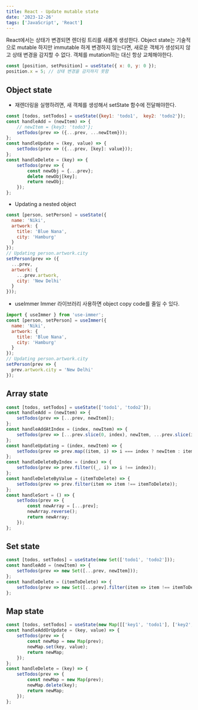```yaml
---
title: React - Update mutable state
date: '2023-12-26'
tags: ['JavaScript', 'React']
---
```


React에서는 상태가 변경되면 렌더링 트리를 새롭게 생성한다. Object state는 기술적으로 mutable 하지만 immutable 하게 변경하지 않는다면, 새로운 객체가 생성되지 않고 상태 변경을 감지할 수 없다. 객체를 mutation하는 대신 항상 교체해야한다.

```javascript
const [position, setPosition] = useState({ x: 0, y: 0 });
position.x = 5; // 상태 변경을 감지하지 못함
```

## Object state
- 재렌더링을 실행하려면, 새 객체를 생성해서 setState 함수에 전달해야한다.
```javascript
const [todos, setTodos] = useState({key1: 'todo1',  key2: 'todo2'});
const handleAdd = (newItem) => {
    // newItem = {key3: 'todo3'};
    setTodos(prev => ({...prev, ...newItem}));
};
const handleUpdate = (key, value) => {
    setTodos(prev => ({...prev, [key]: value}));
};
const handleDelete = (key) => {
    setTodos(prev => {
        const newObj = {...prev};
        delete newObj[key];
        return newObj;
    });
};
```
- Updating a nested object
```javascript
const [person, setPerson] = useState({
  name: 'Niki',
  artwork: {
    title: 'Blue Nana',
    city: 'Hamburg'
  }
});
// Updating person.artwork.city
setPerson(prev => ({
  ...prev,
  artwork: {
    ...prev.artwork,
    city: 'New Delhi'
  }
}));
```
- useImmer
Immer 라이브러리 사용하면 object copy code를 줄일 수 있다.
```javascript
import { useImmer } from 'use-immer';
const [person, setPerson] = useImmer({
  name: 'Niki',
  artwork: {
    title: 'Blue Nana',
    city: 'Hamburg'
  }
});
// Updating person.artwork.city
setPerson(prev => {
  prev.artwork.city = 'New Delhi'
});
```

## Array state
```javascript
const [todos, setTodos] = useState(['todo1', 'todo2']);
const handleAdd = (newItem) => {
    setTodos(prev => [...prev, newItem]);
};
const handleAddAtIndex = (index, newItem) => {
    setTodos(prev => [...prev.slice(0, index), newItem, ...prev.slice(index)]);
};
const handleUpdating = (index, newItem) => {
    setTodos(prev => prev.map((item, i) => i === index ? newItem : item));
};
const handleDeleteByIndex = (index) => {
    setTodos(prev => prev.filter((_, i) => i !== index));
};
const handleDeleteByValue = (itemToDelete) => {
    setTodos(prev => prev.filter(item => item !== itemToDelete));
};
const handleSort = () => {
    setTodos(prev => {
        const newArray = [...prev];
        newArray.reverse();
        return newArray;
    });
};
```

## Set state
```javascript
const [todos, setTodos] = useState(new Set(['todo1', 'todo2']));
const handleAdd = (newItem) => {
    setTodos(prev => new Set([...prev, newItem]));
};
const handleDelete = (itemToDelete) => {
    setTodos(prev => new Set([...prev].filter(item => item !== itemToDelete)));
};
```

## Map state
```javascript
const [todos, setTodos] = useState(new Map([['key1', 'todo1'], ['key2', 'todo2']]));
const handleAddOrUpdate = (key, value) => {
    setTodos(prev => {
        const newMap = new Map(prev);
        newMap.set(key, value);
        return newMap;
    });
};
const handleDelete = (key) => {
    setTodos(prev => {
        const newMap = new Map(prev);
        newMap.delete(key);
        return newMap;
    });
};
```

